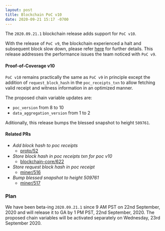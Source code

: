 ```yaml
---
layout: post
title: Blockchain PoC v10
date: 2020-09-21 15:17 -0700
---
```


The `2020.09.21.1` blockchain release adds support for `PoC v10`.

<!--truncate-->

With the release of `PoC v9`, the blockchain experienced a halt and subsequent block slow down,
please refer
[here](https://engineering.helium.comhttps://docs.helium.com/blog/2020/09/17/blockchain-poc-v9-postmortem.html)
for further details. This release addresses the performance issues the team noticed with `PoC v9`.

#### Proof-of-Coverage v10

`PoC v10` remains practically the same as `PoC v9` in principle except the addition of
`request_block_hash` in the `poc_receipts_txn` to allow fetching valid receipt and witness
information in an optimized manner.

The proposed chain variable updates are:

- `poc_version` from 8 to 10
- `data_aggregation_version` from 1 to 2

Aditionally, this release bumps the blessed snapshot to height `509761`.

#### Related PRs

- _Add block hash to poc receipts_
  - [proto/52](https://github.com/helium/proto/pull/52)
- _Store block hash in poc receipts txn for poc v10_
  - [blockchain-core/622](https://github.com/helium/blockchain-core/pull/622)
- _Store request block hash in poc receipt_
  - [miner/516](https://github.com/helium/miner/pull/516)
- _Bump blessed snapshot to height 509761_
  - [miner/517](https://github.com/helium/miner/pull/517)

### Plan

We have been beta-ing `2020.09.21.1` since 9 AM PST on 22nd September, 2020 and will release it to
GA by 1 PM PST, 22nd September, 2020. The proposed chain variables will be activated separately on
Wednesday, 23rd September 2020.
